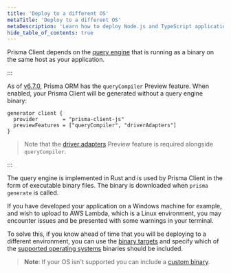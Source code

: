 ```yaml
---
title: 'Deploy to a different OS'
metaTitle: 'Deploy to a different OS'
metaDescription: 'Learn how to deploy Node.js and TypeScript applications that are using Prisma Client to a different operating system.'
hide_table_of_contents: true
---
```


Prisma Client depends on the [query engine](/orm/more/under-the-hood/engines) that is running as a binary on the same host as your application.

:::

As of [v6.7.0](https://pris.ly/release/6.7.0), Prisma ORM has the `queryCompiler` Preview feature. When enabled, your Prisma Client will be generated without a query engine binary:

```prisma
generator client {
  provider        = "prisma-client-js"
  previewFeatures = ["queryCompiler", "driverAdapters"] 
}
```

> Note that the [driver adapters](/orm/overview/databases/database-drivers#driver-adapters) Preview feature is required alongside `queryCompiler`.

:::


The query engine is implemented in Rust and is used by Prisma Client in the form of executable binary files. The binary is downloaded when `prisma generate` is called.

If you have developed your application on a Windows machine for example, and wish to upload to AWS Lambda, which is a Linux environment, you may encounter issues and be presented with some warnings in your terminal.

To solve this, if you know ahead of time that you will be deploying to a different environment, you can use the [binary targets](/orm/prisma-schema/overview/generators#binary-targets) and specify which of the [supported operating systems](/orm/reference/prisma-schema-reference#binarytargets-options) binaries should be included.

> **Note**: If your OS isn't supported you can include a [custom binary](/orm/more/under-the-hood/engines#using-custom-engine-libraries-or-binaries).
